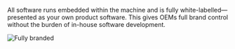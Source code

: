 
All software runs embedded within the machine and is fully white-labelled—presented as your own product software.
This gives OEMs full brand control without the burden of in-house software development.

<Image meta={awtube_l} alt="Fully branded"/>
